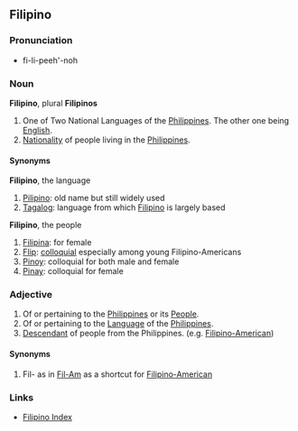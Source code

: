 ==Filipino==
===Pronunciation===
*fi-li-peeh'-noh
===Noun===
'''Filipino''', plural '''Filipinos'''
#One of Two National Languages of the [[Philippines]]. The other one being [[English]].
#[[Nationality]] of people living in the [[Philippines]].
====Synonyms====
'''Filipino''', the language
#[[Pilipino]]: old name but still widely used
#[[Tagalog]]: language from which [[Filipino]] is largely based
'''Filipino''', the people
#[[Filipina]]: for female
#[[Flip]]: [[colloquial]] especially among young Filipino-Americans
#[[Pinoy]]: colloquial for both male and female
#[[Pinay]]: colloquial for female
===Adjective===
#Of or pertaining to the [[Philippines]] or its [[People]].
#Of or pertaining to the [[Language]] of the [[Philippines]].
#[[Descendant]] of people from the Philippines. (e.g. [[Filipino-American]])
====Synonyms====
#Fil- as in [[Fil-Am]] as a shortcut for [[Filipino-American]]
===Links===
*[[Wiktionary:Filipino index|Filipino Index]]